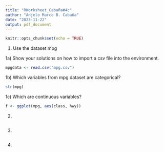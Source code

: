 ```yaml
---
title: "RWorksheet_Cabaña#4c"
author: "Anjelo Marco B. Cabaña"
date: "2023-11-22"
output: pdf_document
---
```


```r
knitr::opts_chunk$set(echo = TRUE)
```

1) Use the dataset mpg

1a) Show your solutions on how to import a csv file into the environment.
```r

mpgdata <- read.csv("mpg.csv")

```

1b) Which variables from mpg dataset are categorical?
```r
str(mpg)

```

1c) Which are continuous variables?
```r
f <- ggplot(mpg, aes(class, hwy))

```

2)
```r




```

3)
```r





```


4)
```r



```